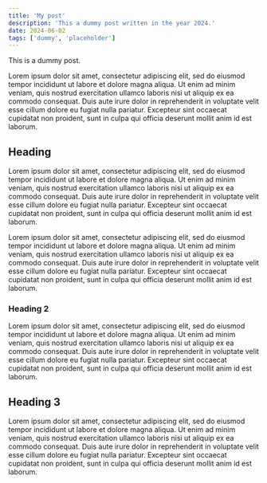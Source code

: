 ```yaml
---
title: 'My post'
description: 'This a dummy post written in the year 2024.'
date: 2024-06-02
tags: ['dummy', 'placeholder']
---
```


This is a dummy post.

Lorem ipsum dolor sit amet, consectetur adipiscing elit, sed do eiusmod tempor incididunt ut labore et dolore magna aliqua. 
Ut enim ad minim veniam, quis nostrud exercitation ullamco laboris nisi ut aliquip ex ea commodo consequat. Duis aute 
irure dolor in reprehenderit in voluptate velit esse cillum dolore eu fugiat nulla pariatur. Excepteur sint occaecat 
cupidatat non proident, sunt in culpa qui officia deserunt mollit anim id est laborum.

## Heading

Lorem ipsum dolor sit amet, consectetur adipiscing elit, sed do eiusmod tempor incididunt ut labore et dolore magna aliqua. 
Ut enim ad minim veniam, quis nostrud exercitation ullamco laboris nisi ut aliquip ex ea commodo consequat. Duis aute 
irure dolor in reprehenderit in voluptate velit esse cillum dolore eu fugiat nulla pariatur. Excepteur sint occaecat 
cupidatat non proident, sunt in culpa qui officia deserunt mollit anim id est laborum.

Lorem ipsum dolor sit amet, consectetur adipiscing elit, sed do eiusmod tempor incididunt ut labore et dolore magna aliqua. 
Ut enim ad minim veniam, quis nostrud exercitation ullamco laboris nisi ut aliquip ex ea commodo consequat. Duis aute 
irure dolor in reprehenderit in voluptate velit esse cillum dolore eu fugiat nulla pariatur. Excepteur sint occaecat 
cupidatat non proident, sunt in culpa qui officia deserunt mollit anim id est laborum.

### Heading 2

Lorem ipsum dolor sit amet, consectetur adipiscing elit, sed do eiusmod tempor incididunt ut labore et dolore magna aliqua. 
Ut enim ad minim veniam, quis nostrud exercitation ullamco laboris nisi ut aliquip ex ea commodo consequat. Duis aute 
irure dolor in reprehenderit in voluptate velit esse cillum dolore eu fugiat nulla pariatur. Excepteur sint occaecat 
cupidatat non proident, sunt in culpa qui officia deserunt mollit anim id est laborum.

## Heading 3

Lorem ipsum dolor sit amet, consectetur adipiscing elit, sed do eiusmod tempor incididunt ut labore et dolore magna aliqua. 
Ut enim ad minim veniam, quis nostrud exercitation ullamco laboris nisi ut aliquip ex ea commodo consequat. Duis aute 
irure dolor in reprehenderit in voluptate velit esse cillum dolore eu fugiat nulla pariatur. Excepteur sint occaecat 
cupidatat non proident, sunt in culpa qui officia deserunt mollit anim id est laborum.
